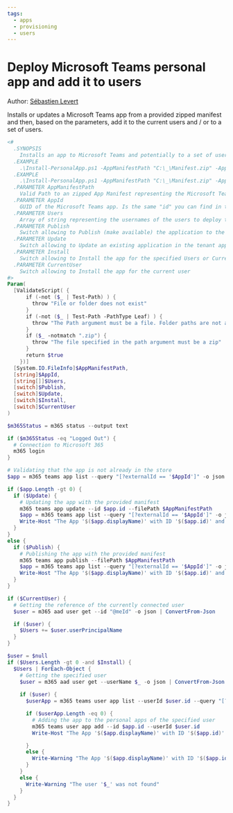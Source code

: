 ```yaml
---
tags:
  - apps
  - provisioning
  - users
---
```



# Deploy Microsoft Teams personal app and add it to users

Author: [Sébastien Levert](https://github.com/sebastienlevert)

Installs or updates a Microsoft Teams app from a provided zipped manifest and then, based on the parameters, add it to the current users and / or to a set of users.

<Tabs>
  <TabItem value="PowerShell">

  ```powershell
  <#
    .SYNOPSIS
      Installs an app to Microsoft Teams and potentially to a set of users
    .EXAMPLE
      .\Install-PersonalApp.ps1 -AppManifestPath "C:\_\Manifest.zip" -AppId "2dbace6f-3f3b-4779-9e3f-bb4d27c403fe" -Publish -Install -CurrentUser
    .EXAMPLE
      .\Install-PersonalApp.ps1 -AppManifestPath "C:\_\Manifest.zip" -AppId "2dbace6f-3f3b-4779-9e3f-bb4d27c403fe" -Publish -Update -Install -Users @("user1@contoso.com", "user2@contoso.com")
    .PARAMETER AppManifestPath
      Valid Path to an zipped App Manifest representing the Microsoft Teams app
    .PARAMETER AppId
      GUID of the Microsoft Teams app. Is the same "id" you can find in the manifest.json from your Microsoft Teams app.
    .PARAMETER Users
      Array of string representing the usernames of the users to deploy the Microsoft Teams app to.
    .PARAMETER Publish
      Switch allowing to Publish (make available) the application to the tenant app catalog
    .PARAMETER Update
      Switch allowing to Update an existing application in the tenant app catalog
    .PARAMETER Install
      Switch allowing to Install the app for the specified Users or Current User
    .PARAMETER CurrentUser
      Switch allowing to Install the app for the current user
  #>
  Param(
    [ValidateScript( {
        if (-not ($_ | Test-Path) ) {
          throw "File or folder does not exist"
        }
        if (-not ($_ | Test-Path -PathType Leaf) ) {
          throw "The Path argument must be a file. Folder paths are not allowed."
        }
        if ($_ -notmatch ".zip") {
          throw "The file specified in the path argument must be a zip"
        }
        return $true
      })]
    [System.IO.FileInfo]$AppManifestPath,
    [string]$AppId,
    [string[]]$Users,
    [switch]$Publish,
    [switch]$Update,
    [switch]$Install,
    [switch]$CurrentUser
  )

  $m365Status = m365 status --output text

  if ($m365Status -eq "Logged Out") {
    # Connection to Microsoft 365
    m365 login
  }

  # Validating that the app is not already in the store
  $app = m365 teams app list --query "[?externalId == '$AppId']" -o json | ConvertFrom-Json

  if ($app.Length -gt 0) {
    if ($Update) {
      # Updating the app with the provided manifest
      m365 teams app update --id $app.id --filePath $AppManifestPath
      $app = m365 teams app list --query "[?externalId == '$AppId']" -o json | ConvertFrom-Json
      Write-Host "The App '$($app.displayName)' with ID '$($app.id)' and ExternalID '$($app.externalId)' was updated."
    }
  }
  else {
    if ($Publish) {
      # Publishing the app with the provided manifest
      m365 teams app publish --filePath $AppManifestPath
      $app = m365 teams app list --query "[?externalId == '$AppId']" -o json | ConvertFrom-Json
      Write-Host "The App '$($app.displayName)' with ID '$($app.id)' and ExternalID '$($app.externalId)' was published."
    }
  }

  if ($CurrentUser) {
    # Getting the reference of the currently connected user
    $user = m365 aad user get --id "@meId" -o json | ConvertFrom-Json

    if ($user) {
      $Users += $user.userPrincipalName
    }
  }  

  $user = $null
  if ($Users.Length -gt 0 -and $Install) {
    $Users | ForEach-Object {
      # Getting the specified user
      $user = m365 aad user get --userName $_ -o json | ConvertFrom-Json
    
      if ($user) {
        $userApp = m365 teams user app list --userId $user.id --query "[?appId == '$($app.id)']" -o json | ConvertFrom-Json

        if ($userApp.Length -eq 0) {
          # Adding the app to the personal apps of the specified user
          m365 teams user app add --id $app.id --userId $user.id
          Write-Host "The App '$($app.displayName)' with ID '$($app.id)' was deployed to user '$($user.userPrincipalName)'."

        }
        else {
          Write-Warning "The App '$($app.displayName)' with ID '$($app.id)' is already deployed to user '$($user.userPrincipalName)'."
        }
      }
      else {
        Write-Warning "The user '$_' was not found"
      }
    }
  }
  ```

  </TabItem>
</Tabs>

